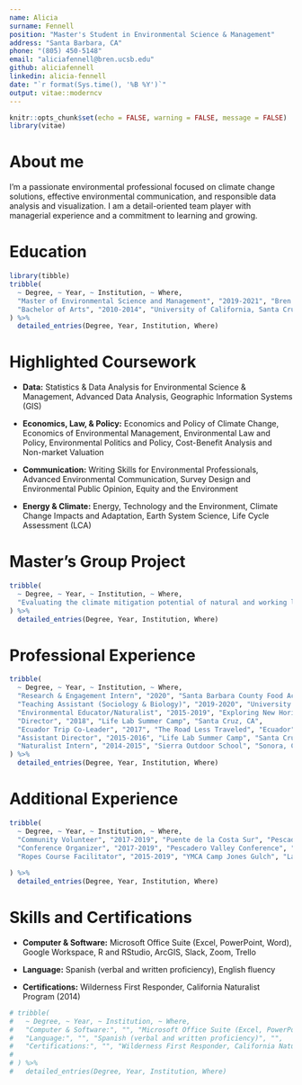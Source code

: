 ```yaml
---
name: Alicia
surname: Fennell
position: "Master's Student in Environmental Science & Management"
address: "Santa Barbara, CA"
phone: "(805) 450-5148"
email: "aliciafennell@bren.ucsb.edu"
github: aliciafennell
linkedin: alicia-fennell
date: "`r format(Sys.time(), '%B %Y')`"
output: vitae::moderncv
---
```


```r
knitr::opts_chunk$set(echo = FALSE, warning = FALSE, message = FALSE)
library(vitae)
```

# About me  

I'm a passionate environmental professional focused on climate change solutions, effective environmental communication, and responsible data analysis and visualization. I am a detail-oriented team player with managerial experience and a commitment to learning and growing. 

# Education

```r
library(tibble)
tribble(
  ~ Degree, ~ Year, ~ Institution, ~ Where,
  "Master of Environmental Science and Management", "2019-2021", "Bren School of Environmental Science & Management, University of California, Santa Barbara", "Santa Barbara, CA",
  "Bachelor of Arts", "2010-2014", "University of California, Santa Cruz", "Santa Cruz, CA"
) %>% 
  detailed_entries(Degree, Year, Institution, Where)
```

# Highlighted Coursework 

 * **Data:** Statistics & Data Analysis for Environmental Science & Management, Advanced Data Analysis, Geographic Information Systems (GIS)


 * **Economics, Law, & Policy:** Economics and Policy of Climate Change, Economics of Environmental Management, Environmental Law and Policy, Environmental Politics and Policy, Cost-Benefit Analysis and Non-market Valuation     



 * **Communication:** Writing Skills for Environmental Professionals, Advanced Environmental Communication, Survey Design and Environmental Public Opinion, Equity and the Environment     



 * **Energy & Climate:** Energy, Technology and the Environment, Climate Change Impacts and Adaptation, Earth System Science, Life Cycle Assessment (LCA)

# Master's Group Project
```r

tribble(
  ~ Degree, ~ Year, ~ Institution, ~ Where,
  "Evaluating the climate mitigation potential of natural and working lands in Santa Barbara County", "2020-2021", "Client: County of Santa Barbara, Sustainability Division. Roles: Data manager, outreach manager", "Our team estimated county-wide carbon stocks and nitrous oxide emissions, projected land use change in working lands to create a baseline scenario, modeled forecasted changes to carbon stocks and emissions through land management scenarios, engaged with local experts, and recommended realistic greenhouse gas reduction strategies to the County to incorporate into its Climate Action Plan update",
) %>%
  detailed_entries(Degree, Year, Institution, Where)
```

# Professional Experience 

```r
tribble(
  ~ Degree, ~ Year, ~ Institution, ~ Where,
  "Research & Engagement Intern", "2020", "Santa Barbara County Food Action Network", "Santa Barbara, CA",
  "Teaching Assistant (Sociology & Biology)", "2019-2020", "University of California, Santa Barbara", "Santa Barbara, CA",
  "Environmental Educator/Naturalist", "2015-2019", "Exploring New Horizons Outdoor School", "Loma Mar, CA",
  "Director", "2018", "Life Lab Summer Camp", "Santa Cruz, CA",
  "Ecuador Trip Co-Leader", "2017", "The Road Less Traveled", "Ecuador",
  "Assistant Director", "2015-2016", "Life Lab Summer Camp", "Santa Cruz, CA",
  "Naturalist Intern", "2014-2015", "Sierra Outdoor School", "Sonora, CA"
) %>% 
  detailed_entries(Degree, Year, Institution, Where)
```

# Additional Experience 

```r
tribble(
  ~ Degree, ~ Year, ~ Institution, ~ Where,
  "Community Volunteer", "2017-2019", "Puente de la Costa Sur", "Pescadero, CA",
  "Conference Organizer", "2017-2019", "Pescadero Valley Conference", "Loma Mar, CA",
  "Ropes Course Facilitator", "2015-2019", "YMCA Camp Jones Gulch", "La Honda, CA"
  
) %>% 
  detailed_entries(Degree, Year, Institution, Where)
```

# Skills and Certifications 

 * **Computer & Software:** Microsoft Office Suite (Excel, PowerPoint, Word), Google Workspace, R and RStudio, ArcGIS, Slack, Zoom, Trello
 
 * **Language:** Spanish (verbal and written proficiency), English fluency
 
 * **Certifications:** Wilderness First Responder, California Naturalist Program (2014)


```r
# tribble(
#   ~ Degree, ~ Year, ~ Institution, ~ Where,
#   "Computer & Software:", "", "Microsoft Office Suite (Excel, PowerPoint, Word), R and RStudio, ArcGIS, Slack, Zoom, Trello", "",
#   "Language:", "", "Spanish (verbal and written proficiency)", "",
#   "Certifications:", "", "Wilderness First Responder, California Naturalist Program (2014)", ""
# 
# ) %>% 
#   detailed_entries(Degree, Year, Institution, Where)
```
